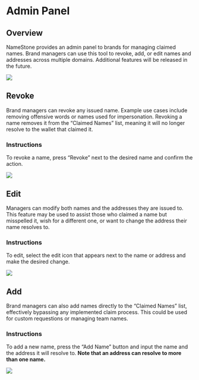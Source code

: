 # Admin Panel

## Overview

NameStone provides an admin panel to brands for managing claimed names. Brand managers can use this tool to revoke, add, or edit names and addresses across multiple domains. Additional features will be released in the future.

![](https://hackmd.io/_uploads/HJdufPNKh.png)

## Revoke

Brand managers can revoke any issued name. Example use cases include removing offensive words or names used for impersonation. Revoking a name removes it from the “Claimed Names” list, meaning it will no longer resolve to the wallet that claimed it.

### Instructions

To revoke a name, press “Revoke” next to the desired name and confirm the action.

![](https://hackmd.io/_uploads/HyieVDNY2.png)

## Edit

Managers can modify both names and the addresses they are issued to. This feature may be used to assist those who claimed a name but misspelled it, wish for a different one, or want to change the address their name resolves to.

### Instructions

To edit, select the edit icon that appears next to the name or address and make the desired change.

![](https://hackmd.io/_uploads/BJwGmv4Yn.png)

## Add

Brand managers can also add names directly to the “Claimed Names” list, effectively bypassing any implemented claim process. This could be used for custom requestions or managing team names.

### Instructions

To add a new name, press the “Add Name” button and input the name and the address it will resolve to. **Note that an address can resolve to more than one name.**

![](https://hackmd.io/_uploads/H1Do7vEFn.png)
